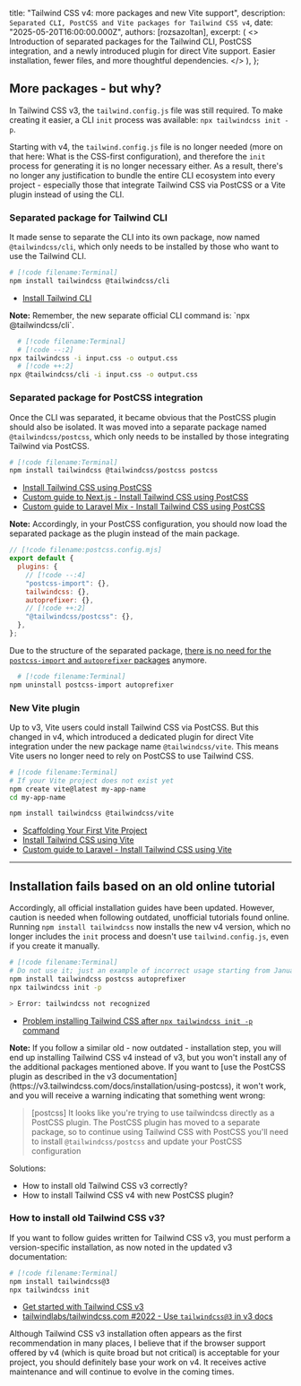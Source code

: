 
  title: "Tailwind CSS v4: more packages and new Vite support",
  description: `Separated CLI, PostCSS and Vite packages for Tailwind CSS v4`,
  date: "2025-05-20T16:00:00.000Z",
  authors: [rozsazoltan],
  excerpt: (
    <>
      Introduction of separated packages for the Tailwind CLI, PostCSS integration, and a newly introduced plugin for direct Vite support. Easier installation, fewer files, and more thoughtful dependencies.
    </>
  ),
};

## More packages - but why?

In Tailwind CSS v3, the `tailwind.config.js` file was still required. To make creating it easier, a CLI `init` process was available: `npx tailwindcss init -p`.

Starting with v4, the `tailwind.config.js` file is no longer needed (more on that here: <Link href="/blog/2025-05-25-tailwind-css-v4-css-first-configuration#what-is-the-css-first-configuration">What is the CSS-first configuration</Link>), and therefore the `init` process for generating it is no longer necessary either. As a result, there's no longer any justification to bundle the entire CLI ecosystem into every project - especially those that integrate Tailwind CSS via PostCSS or a Vite plugin instead of using the CLI.

### Separated package for Tailwind CLI

It made sense to separate the CLI into its own package, now named `@tailwindcss/cli`, which only needs to be installed by those who want to use the Tailwind CLI.

```sh
# [!code filename:Terminal]
npm install tailwindcss @tailwindcss/cli
```

* [Install Tailwind CLI](https://tailwindcss.com/docs/installation/tailwind-cli)

<div className="bg-blue-50 dark:bg-blue-950/50 border-l-4 border-blue-500/50 p-4">
  <strong>Note:</strong> Remember, the new separate official CLI command is: `npx @tailwindcss/cli`.

  ```sh
    # [!code filename:Terminal]
    # [!code --:2]
  npx tailwindcss -i input.css -o output.css
    # [!code ++:2]
  npx @tailwindcss/cli -i input.css -o output.css
  ```
</div>

### Separated package for PostCSS integration

Once the CLI was separated, it became obvious that the PostCSS plugin should also be isolated. It was moved into a separate package named `@tailwindcss/postcss`, which only needs to be installed by those integrating Tailwind via PostCSS.

```sh
# [!code filename:Terminal]
npm install tailwindcss @tailwindcss/postcss postcss
```

* [Install Tailwind CSS using PostCSS](https://tailwindcss.com/docs/installation/using-postcss)
* [Custom guide to Next.js - Install Tailwind CSS using PostCSS](https://tailwindcss.com/docs/installation/framework-guides/nextjs)
* [Custom guide to Laravel Mix - Install Tailwind CSS using PostCSS](https://tailwindcss.com/docs/installation/framework-guides/laravel/mix)

<div className="bg-blue-50 dark:bg-blue-950/50 border-l-4 border-blue-500/50 p-4">
  <strong>Note:</strong> Accordingly, in your PostCSS configuration, you should now load the separated package as the plugin instead of the main package.

  ```js
  // [!code filename:postcss.config.mjs]
  export default {
    plugins: {
      // [!code --:4]
      "postcss-import": {},
      tailwindcss: {},
      autoprefixer: {},
      // [!code ++:2]
      "@tailwindcss/postcss": {},
    },
  };
  ```

  Due to the structure of the separated package, [there is no need for the `postcss-import` and `autoprefixer` packages](https://tailwindcss.com/docs/upgrade-guide#using-postcss) anymore.

  ```sh
    # [!code filename:Terminal]
  npm uninstall postcss-import autoprefixer
  ```
</div>

### New Vite plugin

Up to v3, Vite users could install Tailwind CSS via PostCSS. But this changed in v4, which introduced a dedicated plugin for direct Vite integration under the new package name `@tailwindcss/vite`. This means Vite users no longer need to rely on PostCSS to use Tailwind CSS.

```sh
# [!code filename:Terminal]
# If your Vite project does not exist yet
npm create vite@latest my-app-name
cd my-app-name

npm install tailwindcss @tailwindcss/vite
```

* [Scaffolding Your First Vite Project](https://vite.dev/guide/#scaffolding-your-first-vite-project)
* [Install Tailwind CSS using Vite](https://tailwindcss.com/docs/installation/using-vite)
* [Custom guide to Laravel - Install Tailwind CSS using Vite](https://tailwindcss.com/docs/installation/framework-guides/laravel/vite)

---

## Installation fails based on an old online tutorial

Accordingly, all official installation guides have been updated. However, caution is needed when following outdated, unofficial tutorials found online. Running `npm install tailwindcss` now installs the new v4 version, which no longer includes the `init` process and doesn't use `tailwind.config.js`, even if you create it manually.

```sh
# [!code filename:Terminal]
# Do not use it; just an example of incorrect usage starting from January 2025
npm install tailwindcss postcss autoprefixer
npx tailwindcss init -p

> Error: tailwindcss not recognized
```

* [Problem installing Tailwind CSS after `npx tailwindcss init -p` command](https://stackoverflow.com/a/79380522/15167500)

<div className="bg-blue-50 dark:bg-blue-950/50 border-l-4 border-blue-500/50 p-4">
  <strong>Note:</strong> If you follow a similar old - now outdated - installation step, you will end up installing Tailwind CSS v4 instead of v3, but you won't install any of the additional packages mentioned above. If you want to [use the PostCSS plugin as described in the v3 documentation](https://v3.tailwindcss.com/docs/installation/using-postcss), it won't work, and you will receive a warning indicating that something went wrong:

  > [postcss] It looks like you're trying to use tailwindcss directly as a PostCSS plugin. The PostCSS plugin has moved to a separate package, so to continue using Tailwind CSS with PostCSS you'll need to install `@tailwindcss/postcss` and update your PostCSS configuration

  Solutions:
  * <Link href="#how-to-install-old-tailwind-css-v3">How to install old Tailwind CSS v3 correctly?</Link>
  * <Link href="#separated-package-for-postcss-integration">How to install Tailwind CSS v4 with new PostCSS plugin?</Link>
</div>

### How to install old Tailwind CSS v3?

If you want to follow guides written for Tailwind CSS v3, you must perform a version-specific installation, as now noted in the updated v3 documentation:

```sh
# [!code filename:Terminal]
npm install tailwindcss@3
npx tailwindcss init
```

* [Get started with Tailwind CSS v3](https://v3.tailwindcss.com/docs/installation)
* [tailwindlabs/tailwindcss.com #2022 - Use `tailwindcss@3` in v3 docs](https://github.com/tailwindlabs/tailwindcss.com/pull/2022)

Although Tailwind CSS v3 installation often appears as the first recommendation in many places, I believe that if the browser support offered by v4 (which is quite broad but not critical) is acceptable for your project, you should definitely base your work on v4. It receives active maintenance and will continue to evolve in the coming times.